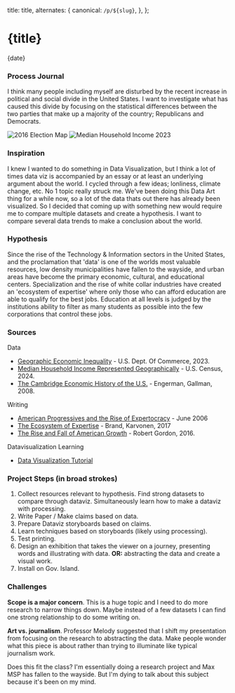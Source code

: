
  title: title,
  alternates: {
    canonical: `/p/${slug}`,
  },
};

<div className="pt-12 pb-6">
  <h1>{title}</h1>
  <div className="mt-4 text-sm text-neutral-600 dark:text-neutral-400">{date}</div>
</div>

### Process Journal

I think many people including myself are disturbed by the recent increase in
political and social divide in the United States. I want to investigate what
has caused this divide by focusing on the statistical differences between
the two parties that make up a majority of the country; Republicans and
Democrats.

![2016 Election Map](/acc-final-project/2016map.png)
![Median Household Income 2023](/acc-final-project/mhi-2023.png)

### Inspiration

I knew I wanted to do something in Data Visualization,
but I think a lot of times data viz is accompanied by an
essay or at least an underlying argument about the world.
I cycled through a few ideas; lonliness, climate change, etc.
No 1 topic really struck me. We've been doing this Data Art
thing for a while now, so a lot of the data thats out there has
already been visualized. So I decided that coming up with something
new would require me to compare multiple datasets and create a hypothesis.
I want to compare several data trends to make a conclusion about the world.

### Hypothesis

Since the rise of the Technology & Information sectors in the United States,
and the proclamation that 'data' is one of the worlds most valuable resources,
low density municipalities have fallen to the wayside, and urban areas have
become the primary economic, cultural, and educational centers. Specialization
and the rise of white collar industries have created an 'ecosystem of
expertise' where only those who can afford education are able to qualify for
the best jobs. Education at all levels is judged by the institutions ability to
filter as many students as possible into the few corporations that control
these jobs.

### Sources

Data

- [Geographic Economic Inequality](https://www.commerce.gov/news/blog/2023/06/geographic-inequality-rise-us) - U.S. Dept. Of Commerce, 2023.
- [Median Household Income Represented Geographically](https://www.census.gov/library/visualizations/2024/demo/highlights-2023.html) - U.S. Census, 2024.
- [The Cambridge Economic History of the U.S.](https://search.library.nyu.edu/permalink/01NYU_INST/1d6v258/alma990023422710107876) - Engerman, Gallman, 2008.

Writing

- [American Progressives and the Rise of Expertocracy](https://www.princeton.edu/~tleonard/papers/expertocracy.pdf) - June 2006
- [The Ecosystem of Expertise](https://www.tandfonline.com/doi/abs/10.1080/15487733.2007.11907989) - Brand, Karvonen, 2017
- [The Rise and Fall of American Growth](https://search.library.nyu.edu/permalink/01NYU_INST/1d6v258/alma990023422710107876) - Robert Gordon, 2016.

Datavisualization Learning

- [Data Visualization Tutorial](https://www.youtube.com/watch?v=Aqwpxl5LUFI)

### Project Steps (in broad strokes)

1. Collect resources relevant to hypothesis. Find strong datasets
   to compare through dataviz. Simultaneously learn how to make a dataviz
   with processing.
2. Write Paper / Make claims based on data.
3. Prepare Dataviz storyboards based on claims.
4. Learn techniques based on storyboards (likely using processing).
5. Test printing.
6. Design an exhibition that takes the viewer on a journey,
   presenting words and illustrating with data. **OR:** abstracting
   the data and create a visual work.
7. Install on Gov. Island.

### Challenges

**Scope is a major concern**. This is a huge topic and I need to do
more research to narrow things down. Maybe instead of a few datasets
I can find one strong relationship to do some writing on.

**Art vs. journalism**. Professor Melody suggested that I shift my
presentation from focusing on the research to abstracting the data.
Make people wonder what this piece is about rather than trying to
illuminate like typical journalism work.

Does this fit the class? I'm essentially doing a research project
and Max MSP has fallen to the wayside. But I'm dying to talk about
this subject because it's been on my mind.
